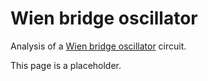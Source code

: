 # Wien bridge oscillator

Analysis of a [Wien bridge oscillator](https://en.wikipedia.org/wiki/Wien_bridge_oscillator) circuit.

This page is a placeholder.

<!--
There are two versions of the Wien bridge oscillator

/home/jeff32/Documents/JupyterLab/Node Analysis/MNA_problem_circuits/Wien bridge oscillator.ipynb

LTSpice Schematic is here: 
/home/jeff32/Documents/Solving Electrical Engineering Problems with Python Blog/MNA Problem Circuits/Wien bridge oscillator

As I remember, Wien bridge oscillator v1.asc was hard to get to oscillate. 


Older version is here: /home/jeff32/Documents/JupyterLab/Circuit analysis/Wien Bridge Oscillator.ipynb
Rename this version as old after review.

Seems like this osc needs the feedback diodes.


A Wien bridge oscillator is a type of electronic oscillator circuit that generates sine waves. It's renowned for its ability to produce very low-distortion, stable sine wave outputs, particularly in audio frequency ranges.

Here's a breakdown of its key characteristics and how it works:

**Core Components and Principle:**

* **Wien Bridge:** The heart of the oscillator is a frequency-selective bridge circuit, originally developed by Max Wien in 1891 for impedance measurements. This bridge typically consists of four resistors and two capacitors.
* **RC Network:** Within the bridge, there's a specific "lead-lag" RC (resistor-capacitor) network. This network provides positive feedback to an amplifier.
    * At very low frequencies, the series capacitor acts like an open circuit, blocking the signal.
    * At very high frequencies, the parallel capacitor acts like a short circuit, shorting out the signal.
    * At a specific "resonant frequency" ($f_r$), the phase shift through this RC network is 0 degrees, and the output voltage reaches a maximum (typically one-third of the input voltage if R1=R2=R and C1=C2=C). This is the frequency at which the oscillator will operate.
    * The formula for this resonant frequency is often given as: $f_r = \frac{1}{2\pi RC}$ (when R1=R2=R and C1=C2=C).
* **Amplifier:** The Wien bridge is typically coupled with a high-gain, non-inverting amplifier (often an operational amplifier or op-amp). The amplifier provides the necessary gain to compensate for the signal loss in the RC network and ensure sustained oscillations.
* **Positive Feedback:** The output of the amplifier is fed back to the non-inverting input of the amplifier through the Wien bridge network. For sustained oscillation, the total phase shift around the loop (amplifier + feedback network) must be 0 degrees (or a multiple of 360 degrees), and the loop gain must be equal to or slightly greater than one. Since the non-inverting amplifier provides 0 degrees of phase shift, the Wien bridge network must also provide 0 degrees of phase shift at the oscillation frequency.
* **Automatic Gain Control (AGC):** A crucial element for achieving low distortion and stable amplitude in Wien bridge oscillators is an amplitude stabilization mechanism, often using a component with a non-linear resistance, such as an incandescent lamp or diodes. As the output amplitude increases, the resistance of this component changes, which in turn adjusts the amplifier's gain, keeping the output amplitude constant and preventing clipping (which would introduce distortion). William Hewlett famously used an incandescent lamp for AGC in his groundbreaking HP 200A audio oscillator.

**How it Works (Simplified):**

1.  **Startup:** When the circuit is powered on, random noise is present. Some of this noise will be at or near the resonant frequency of the Wien bridge.
2.  **Amplification and Feedback:** The amplifier amplifies this noise. The Wien bridge network then feeds a portion of this amplified signal back to the amplifier's input.
3.  **Frequency Selection:** Only the frequency at which the Wien bridge network has zero phase shift (its resonant frequency) will be reinforced by the positive feedback. Other frequencies will experience a phase shift and/or attenuation, causing them to die out.
4.  **Amplitude Stabilization:** As the oscillation builds up, the AGC mechanism (e.g., the incandescent lamp's resistance increasing with temperature) reduces the amplifier's gain until the loop gain is precisely unity. This prevents the oscillations from growing indefinitely and becoming distorted.
5.  **Sustained Oscillation:** The circuit settles into a stable, low-distortion sine wave oscillation at the resonant frequency of the Wien bridge.

**Advantages:**

* **Low Distortion:** Capable of producing very pure sine waves with low total harmonic distortion.
* **Good Frequency Stability:** Relatively stable frequency output.
* **Wide Frequency Range:** Can generate a large range of frequencies, especially suitable for audio frequency applications (typically 20 Hz to 1 MHz).
* **Easy to Tune:** The frequency can be easily varied by changing the values of the resistors or capacitors in the bridge, often using ganged variable components.
* **Simplicity:** Can be implemented with relatively few components, particularly with modern op-amps.
* **No Inductors:** Unlike LC oscillators, it doesn't require bulky and expensive inductors, making it more practical for lower frequencies.

**Disadvantages:**

* **Limited High-Frequency Operation:** While good for audio, it generally cannot generate very high frequencies (e.g., in the RF range) due to limitations of the amplifier and parasitic effects of RC components at high frequencies.
* **Requires Gain Control:** Proper amplitude stabilization is crucial for low distortion, adding a layer of complexity.
* **Component Matching:** For optimal performance, the RC components in the bridge network often need to be closely matched.

**Applications:**

* **Audio Oscillators:** Widely used in audio frequency generators and test equipment due to their low distortion.
* **Function Generators:** Used as the core sine wave generator in many function generators.
* **Distortion Testing:** Ideal for testing the distortion of power amplifiers, as they provide a clean input signal.
* **Clock Signals:** Can be used to generate stable clock signals for various circuits.
* **Excitation for AC Bridges:** Used as a precise AC source for bridge circuits in measurement applications.

In summary, the Wien bridge oscillator is a fundamental and highly effective circuit for generating high-quality sine waves, particularly in the audio frequency spectrum, and holds a significant place in the history of electronics, notably with Hewlett-Packard's first product being a Wien bridge oscillator.


-->
